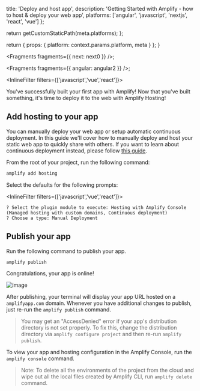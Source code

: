 
  title: 'Deploy and host app',
  description:
    'Getting Started with Amplify - how to host & deploy your web app',
  platforms: ['angular', 'javascript', 'nextjs', 'react', 'vue']
};

  return getCustomStaticPath(meta.platforms);
};

  return {
    props: {
      platform: context.params.platform,
      meta
    }
  };
}


<Fragments fragments={{ next: next0 }} />;


<Fragments fragments={{ angular: angular2 }} />;


<InlineFilter filters={['javascript','vue','react']}>

You've successfully built your first app with Amplify! Now that you've built something, it's time to deploy it to the web with Amplify Hosting!

## Add hosting to your app

You can manually deploy your web app or setup automatic continuous deployment. In this guide we'll cover how to manually deploy and host your static web app to quickly share with others. If you want to learn about continuous deployment instead, please follow [this guide](https://docs.aws.amazon.com/amplify/latest/userguide/multi-environments.html#standard).

From the root of your project, run the following command:

```bash
amplify add hosting
```

Select the defaults for the following prompts:

<InlineFilter filters={['javascript','vue','react']}>

```console
? Select the plugin module to execute: Hosting with Amplify Console (Managed hosting with custom domains, Continuous deployment)
? Choose a type: Manual Deployment
```

</InlineFilter>

## Publish your app

Run the following command to publish your app.

```bash
amplify publish
```

Congratulations, your app is online!

![image](/images/browser-vanillajs-hosting.png)

After publishing, your terminal will display your app URL hosted on a `amplifyapp.com` domain. Whenever you have additional changes to publish, just re-run the `amplify publish` command.

> You may get an "AccessDenied" error if your app's distribution directory is not set properly. To fix this, change the distribution directory via `amplify configure project` and then re-run `amplify publish`.

To view your app and hosting configuration in the Amplify Console, run the `amplify console` command.

> Note: To delete all the environments of the project from the cloud and wipe out all the local files created by Amplify CLI, run `amplify delete` command.

</InlineFilter>
